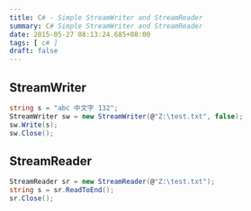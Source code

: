 ```yaml
---
title: C# - Simple StreamWriter and StreamReader
summary: C# Simple StreamWriter and StreamReader
date: 2015-05-27 08:13:24.685+08:00
tags: [ c# ]
draft: false
---
```


## StreamWriter

```csharp
string s = "abc 中文字 132";  
StreamWriter sw = new StreamWriter(@"Z:\test.txt", false);  
sw.Write(s);  
sw.Close();  
```

## StreamReader

```csharp
StreamReader sr = new StreamReader(@"Z:\test.txt");  
string s = sr.ReadToEnd();  
sr.Close();  
```